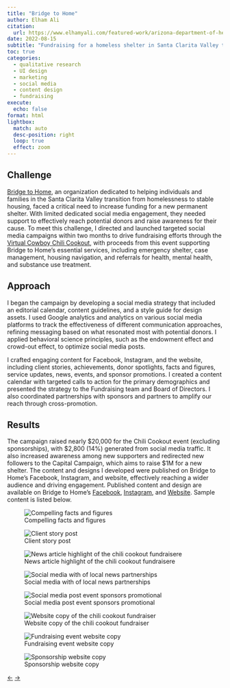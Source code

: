 ```yaml
---
title: "Bridge to Home"
author: Elham Ali
citation:
  url: https://www.elhamyali.com/featured-work/arizona-department-of-health-services
date: 2022-08-15
subtitle: "Fundraising for a homeless shelter in Santa Clarita Valley through effective social media campaigns. Published content and design on Bridge to Home's Facebook, Instagram, and Website."
toc: true
categories: 
  - qualitative research
  - UI design
  - marketing
  - social media
  - content design
  - fundraising
execute: 
  echo: false
format: html
lightbox: 
  match: auto
  desc-position: right
  loop: true
  effect: zoom
---
```


## Challenge

[Bridge to Home](https://btohome.org/home), an organization dedicated to helping individuals and families in the Santa Clarita Valley transition from homelessness to stable housing, faced a critical need to increase funding for a new permanent shelter. With limited dedicated social media engagement, they needed support to effectively reach potential donors and raise awareness for their cause. To meet this challenge, I directed and launched targeted social media campaigns within two months to drive fundraising efforts through the [Virtual Cowboy Chili Cookout](https://btohome.org/home), with proceeds from this event supporting Bridge to Home's essential services, including emergency shelter, case management, housing navigation, and referrals for health, mental health, and substance use treatment.

## Approach

I began the campaign by developing a social media strategy that included an editorial calendar, content guidelines, and a style guide for design assets. I used Google analytics and analytics on various social media platforms to track the effectiveness of different communication approaches, refining messaging based on what resonated most with potential donors. I applied behavioral science principles, such as the endowment effect and crowd-out effect, to optimize social media posts.

I crafted engaging content for Facebook, Instagram, and the website, including client stories, achievements, donor spotlights, facts and figures, service updates, news, events, and sponsor promotions. I created a content calendar with targeted calls to action for the primary demographics and presented the strategy to the Fundraising team and Board of Directors. I also coordinated partnerships with sponsors and partners to amplify our reach through cross-promotion.

## Results

The campaign raised nearly \$20,000 for the Chili Cookout event (excluding sponsorships), with \$2,800 (14%) generated from social media traffic. It also increased awareness among new supporters and redirected new followers to the Capital Campaign, which aims to raise \$1M for a new shelter. The content and designs I developed were published on Bridge to Home's Facebook, Instagram, and website, effectively reaching a wider audience and driving engagement. Published content and design are available on Bridge to Home's [Facebook](https://www.facebook.com/btohome), [Instagram](https://www.instagram.com/btohome/?hl=en), and [Website](https://btohome.org/cowboy-chili-cookoff?rq=chili%20cookoff). Sample content is listed below.

::: {layout-ncol="2"}
![Compelling facts and figures](1-bridgehome.webp){group="gallery"}

![Client story post](2-bridgehome.webp){group="gallery"}

![News article highlight of the chili cookout fundraisere](3-bridgehome.webp){group="gallery"}

![Social media with of local news partnerships](4-bridgehome.webp){group="gallery"}

![Social media post event sponsors promotional](5-bridgehome.webp){group="gallery"}

![Website copy of the chili cookout fundraiser](6-bridgehome.webp){group="gallery"}

![Fundraising event website copy](7-bridgehome.webp){group="gallery"}

![Sponsorship website copy](8-bridgehome.webp){group="gallery"}
:::

<!-- Navigation Arrows -->

::: article-navigation
<a href="previous-article.html" class="nav-arrow left-arrow">←</a> <!-- Left arrow for previous --> <a href="next-article.html" class="nav-arrow right-arrow">→</a> <!-- Right arrow for next -->
:::
